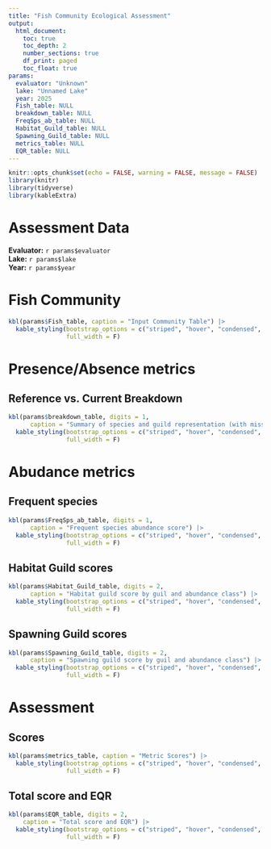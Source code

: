 ---
title: "Fish Community Ecological Assessment"
output: 
  html_document:
    toc: true
    toc_depth: 2
    number_sections: true
    df_print: paged
    toc_float: true
params:
  evaluator: "Unknown"
  lake: "Unnamed Lake"
  year: 2025
  Fish_table: NULL
  breakdown_table: NULL
  FreqSps_ab_table: NULL
  Habitat_Guild_table: NULL
  Spawning_Guild_table: NULL
  metrics_table: NULL
  EQR_table: NULL
---
```{r setup, include=FALSE}
knitr::opts_chunk$set(echo = FALSE, warning = FALSE, message = FALSE)
library(knitr)
library(tidyverse)
library(kableExtra)
```

# Assessment Data

**Evaluator:** `r params$evaluator`  
**Lake:** `r params$lake`  
**Year:** `r params$year`

# Fish Community

```{r}
kbl(params$Fish_table, caption = "Input Community Table") |> 
  kable_styling(bootstrap_options = c("striped", "hover", "condensed", "responsive"),
                full_width = F)
```

# Presence/Absence metrics
## Reference vs. Current Breakdown

```{r}
kbl(params$breakdown_table, digits = 1,
      caption = "Summary of species and guild representation (with missing values)") |> 
  kable_styling(bootstrap_options = c("striped", "hover", "condensed", "responsive"),
                full_width = F)

```

# Abudance metrics
## Frequent species
```{r}
kbl(params$FreqSps_ab_table, digits = 1,
      caption = "Frequent species abundance score") |> 
  kable_styling(bootstrap_options = c("striped", "hover", "condensed", "responsive"),
                full_width = F)
```
## Habitat Guild scores
```{r}
kbl(params$Habitat_Guild_table, digits = 2,
      caption = "Habitat guild score by guil and abundance class") |> 
  kable_styling(bootstrap_options = c("striped", "hover", "condensed", "responsive"),
                full_width = F)

```
## Spawning Guild scores
```{r}
kbl(params$Spawning_Guild_table, digits = 2,
      caption = "Spawning guild score by guil and abundance class") |> 
  kable_styling(bootstrap_options = c("striped", "hover", "condensed", "responsive"),
                full_width = F)

```

# Assessment
## Scores
```{r}
kbl(params$metrics_table, caption = "Metric Scores") |> 
  kable_styling(bootstrap_options = c("striped", "hover", "condensed", "responsive"),
                full_width = F)

```

## Total score and EQR
```{r}
kbl(params$EQR_table, digits = 2,
    caption = "Total score and EQR") |> 
  kable_styling(bootstrap_options = c("striped", "hover", "condensed", "responsive"),
                full_width = F)
```

